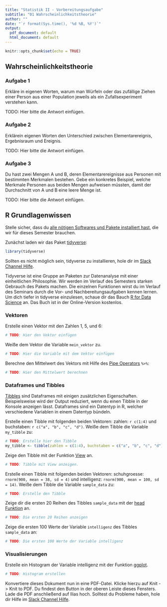 ```yaml
---
title: "Statistik II - Vorbereitungsaufgabe"
subtitle: "01 Wahrscheinlichkeitstheorie"
author: ""
date: "`r format(Sys.time(), '%d %B, %Y')`"
output:
  pdf_document: default
  html_document: default
---
```


```r
knitr::opts_chunk$set(echo = TRUE)
```

## Wahrscheinlichkeitstheorie

### Aufgabe 1

Erkläre in eigenen Worten, warum man Würfeln oder das zufällige Ziehen einer Person aus einer Population jeweils als ein Zufallsexperiment verstehen kann.

TODO: Hier bitte die Antwort einfügen. 


### Aufgabe 2

Erklärein eigenen Worten den Unterschied zwischen Elementarereignis, Ergebnisraum und Ereignis.

TODO: Hier bitte die Antwort einfügen. 

### Aufgabe 3

Du hast zwei Mengen A und B, deren Elementarereignisse aus Personen mit bestimmten Merkmalen bestehen. Gebe ein konkretes Beispiel, welche Merkmale Personen aus beiden Mengen aufweisen müssten, damit der Durchschnitt von A und B eine leere Menge ist.

TODO: Hier bitte die Antwort einfügen.


## R Grundlagenwissen

Stelle sicher, dass du [alle nötigen Softwares und Pakete installiert hast](https://github.com/ch-bu/statistik_II_ws_18-19), die wir für dieses Semester brauchen. 

Zunächst laden wir das Paket [tidyverse](https://www.tidyverse.org/):

```r
library(tidyverse)
```

Sollten es nicht möglich sein, tidyverse zu installieren, hole dir im [Slack Channel Hilfe](https://statistik-2.slack.com/messages/CCMG5NSN4/). 

Tidyverse ist eine Gruppe an Paketen zur Datenanalyse mit einer einheitlichen Philosophie. Wir werden im Verlauf des Semesters starken Gebrauch des Pakets machen. Die einzelnen Funktionen wirst du im Verlauf des Seminars durch die Vor- und Nachbereitungsaufgaben kennen lernen. Um dich tiefer in tidyverse einzulesen, schaue dir das Bauch [R for Data Science](http://r4ds.had.co.nz/) an. Das Buch ist in der Online-Version kostenlos. 


### Vektoren

Erstelle einen Vektor mit den Zahlen 1, 5, und 6:

```r
# TODO: Hier den Vektor einfügen
```


Weiße dem Vektor die Variable `mein_vektor` zu. 

```r
# TODO: Hier die Variable mit dem Vektor einfügen
```

Berechne den Mittelwert des Vektors mit Hilfe des [Pipe Operators](https://magrittr.tidyverse.org/reference/pipe.html) `%>%`: 

```r
# TODO: Hier den Mittelwert berechnen
```


### Dataframes und Tibbles

[Tibbles](https://tibble.tidyverse.org/reference/tibble-package.html) sind Dataframes mit einigen zusätzlichen Eigenschaften. Beispielsweise wird der Output reduziert, wenn du einen Tibble in der Konsole anzeigen lässt. Dataframes sind ein Datentyp in R, welcher verschiedene Variablen in einem Datentyp bündeln. 

Erstelle einen Tibble mit folgenden beiden Vektoren: zahlen: `r c(1:4)` und buchstaben: `r c("a", "b", "c", "d")`. Weiße dem Tibble die Variable `my_tibble` zu:

```r
# TODO: Erstelle hier den Tibble
my_tibble <- tibble(zahlen = c(1:4), buchstaben = c("a", "b", "c", "d"))
```

Zeige den Tibble mit der Funktion [View](https://www.rdocumentation.org/packages/utils/versions/3.5.1/topics/View) an.

```r
# TODO: Tibble mit View anzeigen. 
```

Erstelle einen Tibble mit folgenden beiden Vektoren: schuhgroesse: `rnorm(900, mean = 38, sd = 4)` und intelligenz: `rnorm(900, mean = 100, sd = 14)`. Weiße dem Tibble die Variable `sample_data` zu:

```r
# TODO: Erstelle den Tibble
```

Zeige dir die ersten 20 Reihen des Tibbles `sample_data` mit der [head Funktion](https://www.rdocumentation.org/packages/utils/versions/3.5.1/topics/head) an. 

```r
# TODO: Die ersten 20 Reihen anzeigen
```

Zeige die ersten 100 Werte der Variable `intelligenz` des Tibbles `sample_data` an:

```r
# TODO: Die ersten 100 Werte der Variable intelligenz
```

### Visualisierungen

Erstelle ein Histogram der Variable intelligenz mit der Funktion [ggplot](https://ggplot2.tidyverse.org/reference/geom_histogram.html). 

```r
# TODO: Histogram erstellen
```


Konvertiere dieses Dokument nun in eine PDF-Datei. Klicke hierzu auf Knit -> Knit to PDF. Du findest den Button in der oberen Leiste dieses Fensters. Lade die PDF anschließend auf Ilias hoch. Solltest du Probleme haben, hole dir Hilfe im [Slack Channel Hilfe](https://statistik-2.slack.com/messages/CCMG5NSN4/).


